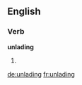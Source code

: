 ==English==

===Verb===
'''unlading'''

# {{third-person singular of|unlade}}

[[de:unlading]]
[[fr:unlading]]